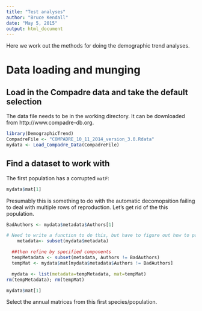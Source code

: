 ```yaml
---
title: "Test analyses"
author: "Bruce Kendall"
date: "May 5, 2015"
output: html_document
---
```


Here we work out the methods for doing the demographic trend analyses.

# Data loading and munging
## Load in the Compadre data and take the default selection
The data file needs to be in the working directory. It can be downloaded from http://www.compadre-db.org.
```r
library(DemographicTrend)
CompadreFile <- "COMPADRE_10_11_2014_version_3.0.Rdata"
mydata <- Load_Compadre_Data(CompadreFile)
```

## Find a dataset to work with
The first population has a corrupted `matF`:
```r
mydata$mat[1]
```
Presumably this is something to do with the automatic decomopsition failing to deal with multiple rows of reproduction. Let's get rid of the this population.
```r
BadAuthors <- mydata$metadata$Authors[1]

# Need to write a function to do this, but have to figure out how to parse the condition
    metadata<- subset(mydata$metadata)

  ##then refine by specified components
  tempMetadata <- subset(metadata, Authors != BadAuthors)
  tempMat <- mydata$mat[mydata$metadata$Authors != BadAuthors]

  mydata <- list(metadata=tempMetadata, mat=tempMat)
rm(tempMetadata); rm(tempMat)

mydata$mat[1]
```

Select the annual matrices from this first species/population.
